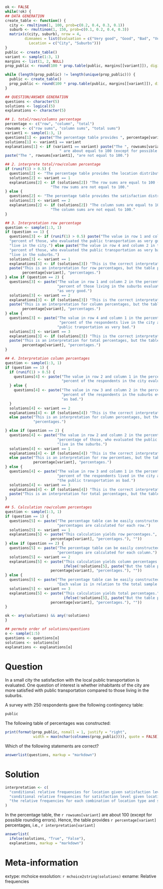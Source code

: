```{r data generation, echo = FALSE, results = "hide"}
ok <- FALSE
while(!ok) {
## DATA GENERATION
create_table <- function() {
  city <- rmultinom(1, 100, prob=c(0.2, 0.4, 0.3, 0.1))
  suburb <- rmultinom(1, 150, prob=c(0.1, 0.2, 0.4, 0.3))
  matrix(c(city, suburb), nrow = 4,
         dimnames = list(Evaluation = c("Very good", "Good", "Bad", "Very bad"),
           Location = c("City", "Suburbs")))
}
public <- create_table()
variant <- sample(1:3, 1)
margins <- list(1, 2, NULL)
prop_public <- round(100 * prop.table(public, margins[[variant]]), digits = 1) 

while (length(prop_public) != length(unique(prop_public))) {
  public <- create_table()
  prop_public <- round(100 * prop.table(public, margins[[variant]]), digits = 1) 
}

## QUESTION/ANSWER GENERATION
questions <- character(5)
solutions <- logical(5)
explanations <- character(5)

## 1. total/rows/columns percentage
percentage <- c("row", "column", "total")
rowsums <- c("row sums", "column sums", "total sums")
variant1 <- sample(1:3, 1)
questions[1] <- paste("The percentage table provides ", percentage[variant1], "percentages.")
solutions[1] <- variant1 == variant
explanations[1] <- if (variant1 == variant) paste("The ", rowsums[variant1], 
                         " are about equal to 100 (except for possible rounding errors).") else 
paste("The ", rowsums[variant1], "are not equal to 100.")

## 2. interprete total/row/column percentage
if (runif(1) > 0.5) {
  questions[2] <- "The percentage table provides the location distribution for each level of satisfaction."
  solutions[2] <- variant == 1
  explanations[2] <- if (solutions[2]) "The row sums are equal to 100 (except for possible rounding errors)." else 
                     "The row sums are not equal to 100."
} else {
  questions[2] <- "The percentage table provides the satisfaction distribution for each location type."
  solutions[2] <- variant == 2
  explanations[2] <- if (solutions[2]) "The column sums are equal to 100 (except for possible rounding errors)." else 
                     "The column sums are not equal to 100."
}

## 3. Interpretation row percentage
question <- sample(1:3, 1)
if (question == 1) {
  questions[3] <- if (runif(1) > 0.5) paste("The value in row 1 and column 1 in the percentage table indicates:", prop_public[1,1], 
  "percent of those, who evaluated the public transportation as very good,",
  "live in the city.") else paste("The value in row 4 and column 2 in the percentage table indicates:", prop_public[4,2], 
  "percent of those, who evaluated the public transportation as very bad,",
  "live in the suburbs.")
  solutions[3] <- variant == 1
  explanations[3] <- if (solutions[3]) "This is the correct interpretation for row percentages." else 
  paste("This is an interpretation for row percentages, but the table provides ", 
        percentage[variant], "percentages.")
} else if (question == 2) {
  questions[3] <- paste("The value in row 1 and column 2 in the percentage table indicates:", prop_public[1,2], 
                        "percent of those living in the suburbs evaluated the public transportation ",
                        "as very good.")
  solutions[3] <- variant == 2
  explanations[3] <- if (solutions[3]) "This is the correct interpretation for column percentages." else 
  paste("This is an interpretation for column percentages, but the table provides ",  
        percentage[variant], "percentages.")
} else {
  questions[3] <- paste("The value in row 4 and column 1 in the percentage table indicates:", prop_public[4,1], 
                         "percent of the respondents live in the city and evaluated the ",
                        "public tranportation as very bad.")
  solutions[3] <- variant == 3
  explanations[3] <- if (solutions[3]) "This is the correct interpretation for total percentages." else 
  paste("This is an interpretation for total percentages, but the table provides ", 
        percentage[variant], "percentages.")
} 

## 4. Interpretation column percentages
question <- sample(1:3, 1)
if (question == 1) {
  if (runif(1) > 0.5) {
    questions[4] <- paste("The value in row 2 and column 1 in the percentage table indicates:", prop_public[2,1], 
                          "percent of the respondents in the city evaluated the public transportation as good.")
  } else {
    questions[4] <- paste("The value in row 3 and column 2 in the percentage table indicates:", prop_public[3,2], 
                          "percent of the respondents in the suburbs evaluated the public transportation ",
                          "as bad.")
  } 
  solutions[4] <- variant == 2
  explanations[4] <- if (solutions[4]) "This is the correct interpretation for column percentages." 
  else paste("This is an interpretation for column percentages, but the table provides ", percentage[variant], 
             "percentages.")

} else if (question == 2) {
  questions[4] <- paste("The value in row 2 and column 2 in the percentage table indicates:", prop_public[2,2], 
                        "percentage of those, who evaluated the public transportation as good",
                        "live in the suburbs.")
  solutions[4] <- variant == 1
  explanations[4] <- if (solutions[4]) "This is the correct interpretation for row percentages."
  else paste("This is an interpretation for row percentaes, but the table provides ", 
             percentage[variant], "percentages.")
} else {
  questions[4] <- paste("The value in row 3 and column 1 in the percentage table indicates:", prop_public[3,1], 
                        "percent of the respondents lived in the city and evaluated",
                        "the public transportation as bad.")
  solutions[4] <- variant == 3
  explanations[4] <- if (solutions[4]) "This is the correct interpretation for total percentages." else 
  paste("This is an interpretation for total percentages, but the table provides ", percentage[variant], "percentages.")
} 

## 5. Calculation row/column percentages
question <- sample(1:3, 1)
if (question == 1) {
  questions[5] <- paste("The percentage table can be easily constructed from the original contingency table:",
                        "percentages are calculated for each row.")
  solutions[5] <- variant == 1
  explanations[5] <- paste("This calculation yields row percentages.", ifelse(!solutions[5], paste("But the table provides ", 
                     percentage[variant], "percentages."), ""))
} else if (question == 2) {
  questions[5] <- paste("The percentage table can be easily constructed from the original contingency table:",
                        "percentages are calculated for each column.")
  solutions[5] <- variant == 2
  explanations[5] <- paste("This calculation yields column percentages.", 
                           ifelse(!solutions[5], paste("But the table provides ", 
                     percentage[variant], "percentages."), ""))
} else {
  questions[5] <- paste("The percentage table can be easily constructed from the original contingency table:",
                        "Each value is in relation to the total sample size.")
  solutions[5] <- variant == 3
  explanations[5] <- paste("This calculation yields total percentages.", 
                           ifelse(!solutions[5], paste("But the table provides ", 
                     percentage[variant], "percentages."), ""))
} 

ok <- any(solutions) && any(!solutions)
}

## permute order of solutions/questions
o <- sample(1:5)
questions <- questions[o]
solutions <- solutions[o]
explanations <- explanations[o]
```

Question
========

In a small city the satisfaction with the local public
transportation is evaluated. One question of interest is whether
inhabitants of the city are more satisfied with public
transportation compared to those living in the suburbs.

A survey with 250 respondents gave the following contingency table:

```{r, echo = FALSE, comment = NA}
public
```

The following table of percentages was constructed:

```{r, echo = FALSE, comment = NA}
print(format(prop_public, nsmall = 1, justify = "right", 
             width = max(nchar(colnames(prop_public)))), quote = FALSE)
```

Which of the following statements are correct?

```{r questionlist, echo = FALSE, results = "asis"}
answerlist(questions, markup = "markdown")
```


Solution
========

```{r, echo = FALSE}
interpretation <- c(
  "conditional relative frequencies for location given satisfaction level.",
  "conditional relative frequencies for satisfaction level given location type.",
  "the relative frequencies for each combination of location type and satisfaction level."
)
```

In the percentage table, the `r rowsums[variant]` are about 100 (except for possible rounding errors).
Hence, the table provides `r percentage[variant]` percentages, i.e., `r interpretation[variant]`

```{r solutionlist, echo = FALSE, results = "asis"}
answerlist(
  ifelse(solutions, "True", "False"),
  explanations, markup = "markdown")
```

Meta-information
================
extype: mchoice
exsolution: `r mchoice2string(solutions)`
exname: Relative frequencies
